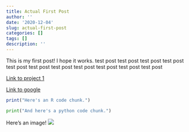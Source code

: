 ```yaml
---
title: Actual First Post
author: ''
date: '2020-12-04'
slug: actual-first-post
categories: []
tags: []
description: ''
---
```


This is my first post! I hope it works. test post test post test post test
post test post test post test post test post test post test post test post

[Link to project 1](/project/project1/)

[Link to google](https://www.google.com)

```R

print("Here's an R code chunk.")

```

```python

print("And here's a python code chunk.")

```

Here's an image!
![](/post/2020-12-04-actual-first-post_files/01c1c5978016120df88144866a222681853b7af578.jpg)
